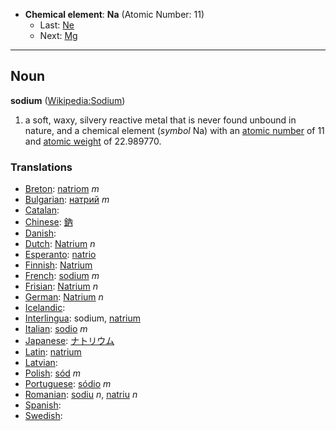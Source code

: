 *'''Chemical element''': '''Na''' (Atomic Number: 11)
**Last: [[Neon|Ne]]
**Next: [[Magnesium|Mg]]


----
== Noun ==
'''sodium''' ([[en:Sodium|Wikipedia:Sodium]])

# a soft, waxy, silvery reactive metal that is never found unbound in nature, and a chemical element (''symbol'' Na) with an [[atomic number]] of 11 and [[atomic weight]] of 22.989770.

===Translations===
*[[Breton]]: [[natriom]] ''m''
*[[Bulgarian]]: [[натрий]] ''m''
*[[Catalan]]: [[]] 
*[[Chinese]]: [[鈉]]
*[[Danish]]: [[]]
*[[Dutch]]: [[Natrium]] ''n''
*[[Esperanto]]: [[natrio]]
*[[Finnish]]: [[Natrium]]
*[[French]]: [[sodium]] ''m''
*[[Frisian]]: [[Natrium]] ''n''
*[[German]]: [[Natrium]] ''n''
*[[Icelandic]]: [[]]
*[[Interlingua]]: sodium, [[natrium]]
*[[Italian]]: [[sodio]] ''m''
*[[Japanese]]: [[ナトリウム]]
*[[Latin]]: [[natrium]]
*[[Latvian]]: [[]]
*[[Polish]]: [[sód]] ''m''
*[[Portuguese]]: [[sódio]] ''m''
*[[Romanian]]: [[sodiu]] ''n'', [[natriu]] ''n''
*[[Spanish]]: [[]] 
*[[Swedish]]: [[]]